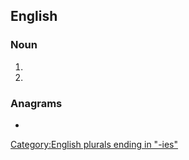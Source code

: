 ==English==

===Noun===
{{head|en|noun plural form}}

# {{plural of|trolley|lang=en}}
# {{plural of|trolly|lang=en}}

===Anagrams===
* {{anagrams|en|Torellis|tresillo|trilloes}}

[[Category:English plurals ending in "-ies"]]